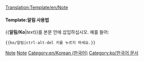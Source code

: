 <noinclude>[[Translation:Template/en/Note]]</noinclude><noinclude></noinclude>{{en/ambox| type  = notice
| text  = <strong>알림</strong><br/>{{{1|이 틀을 추가했음에도 알림 내용을 작성하지 않는 경우, 이 틀은 제거되거나 업데이트되어야 합니다.}}}
}}<noinclude>

====Template:알림 사용법====
<nowiki>{{</nowiki>'''알림/Ko'''|''text''<nowiki>}}</nowiki>를 본문 안에 삽입하십시오. 예를 들어:
<pre>{{ko/알림|ctrl-alt-del 키를 누르지 마세요.}}</pre>

[[Category:en/Templates|Note]][[Category:en/Message boxes|Note]][[Category:en/Korean (한국어)]][[Category:ko/한국어 문서]]</noinclude>